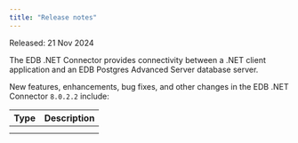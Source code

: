 ```yaml
---
title: "Release notes"
---
```


Released: 21 Nov 2024

The EDB .NET Connector provides connectivity between a .NET client application and an EDB Postgres Advanced Server database server.

New features, enhancements, bug fixes, and other changes in the EDB .NET Connector `8.0.2.2` include:

| Type | Description |
|------|-------------|
|      |             |
|      |             |